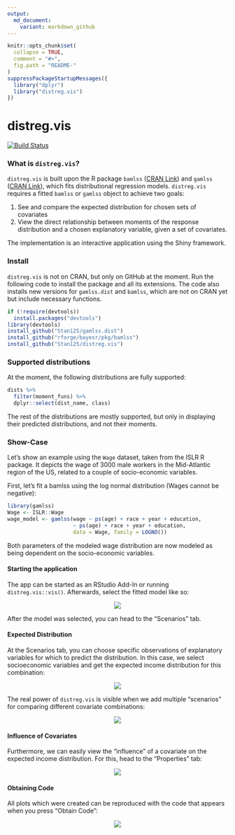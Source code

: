 ```yaml
---
output:
  md_document:
    variant: markdown_github
---
```


<!-- README.md is generated from README.Rmd. Please edit that file -->

```r
knitr::opts_chunk$set(
  collapse = TRUE,
  comment = "#>",
  fig.path = "README-"
)
suppressPackageStartupMessages({
  library("dplyr")
  library("distreg.vis")
})
```

distreg.vis
==============
[![Build Status](https://api.travis-ci.org/Stan125/distreg.vis.svg?branch=master)](https://travis-ci.org/Stan125/distreg.vis)

### What is `distreg.vis`?

`distreg.vis` is built upon the R package `bamlss` ([CRAN Link](https://cran.r-project.org/web/packages/bamlss/index.html)) and `gamlss` ([CRAN Link](https://cran.r-project.org/web/packages/gamlss/index.html)), which fits distributional regression models. `distreg.vis` requires a fitted `bamlss` or `gamlss` object to achieve two goals:

1. See and compare the expected distribution for chosen sets of covariates
2. View the direct relationship between moments of the response distribution and a chosen explanatory variable, given a set of covariates.

The implementation is an interactive application using the Shiny framework.

### Install
`distreg.vis` is not on CRAN, but only on GitHub at the moment. Run the following code to install the package and all its extensions. The code also installs new versions for `gamlss.dist` and `bamlss`, which are not on CRAN yet but include necessary functions.
```r
if (!require(devtools))
  install.packages("devtools")
library(devtools)
install_github("Stan125/gamlss.dist")
install_github("rforge/bayesr/pkg/bamlss")
install_github("Stan125/distreg.vis")
```

### Supported distributions
At the moment, the following distributions are fully supported:
```r
dists %>%
  filter(moment_funs) %>%
  dplyr::select(dist_name, class)
```

The rest of the distributions are mostly supported, but only in displaying their predicted distributions, and not their moments.

### Show-Case
Let's show an example using the `Wage` dataset, taken from the ISLR R package. It depicts the wage of 3000 male workers in the Mid-Atlantic region of the US, related to a couple of socio-economic variables.

First, let's fit a bamlss using the log normal distribution (Wages cannot be negative):
```r
library(gamlss)
Wage <- ISLR::Wage
wage_model <- gamlss(wage ~ ps(age) + race + year + education,
                     ~ ps(age) + race + year + education,
                     data = Wage, family = LOGNO())
```
Both parameters of the modeled wage distribution are now modeled as being dependent on the socio-economic variables.

#### Starting the application
The app can be started as an RStudio Add-In or running `distreg.vis::vis()`. Afterwards, select the fitted model like so:
<p align="center">
<img src="images/01_start.gif"/>
</p>
After the model was selected, you can head to the "Scenarios" tab.

#### Expected Distribution
At the Scenarios tab, you can choose specific observations of explanatory variables for which to predict the distribution. In this case, we select socioeconomic variables and get the expected income distribution for this combination:

<p align="center">
<img src="images/02_expected_dist.gif"/>
</p>

The real power of `distreg.vis` is visible when we add multiple "scenarios" for comparing different covariate combinations:

<p align="center">
<img src="images/03_more_scenarios.gif"/>
</p>

#### Influence of Covariates
Furthermore, we can easily view the "influence" of a covariate on the expected income distribution. For this, head to the "Properties" tab:

<p align="center">
<img src="images/04_influence_plot.gif"/>
</p>

#### Obtaining Code
All plots which were created can be reproduced with the code that appears when you press "Obtain Code":
<p align="center">
<img src="images/05_obtain_code.gif"/>
</p>


